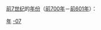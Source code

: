 {{Catnav|頁面分類|历史|歷史學|年代学|年}}
{{Catnav|頁面分類|历史|歷史時代|年}}
{{Catnav|頁面分類|人文學科|歷史學|年代学|年}}

[[前7世纪|前7世纪]]的[[:Category:年|年份]]（[[前700年|前700年]]－[[前601年|前601年]]）：

{{世纪各年导航}}

[[Category:前7世纪|年]]
[[Category:年|-07]]